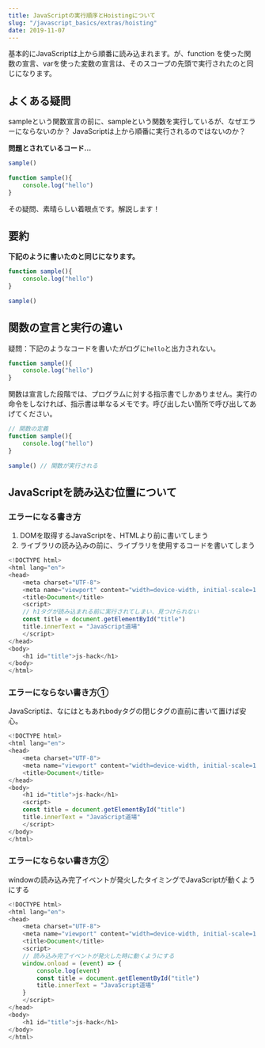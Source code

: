 ```yaml
---
title: JavaScriptの実行順序とHoistingについて
slug: "/javascript_basics/extras/hoisting"
date: 2019-11-07
---
```


基本的にJavaScriptは上から順番に読み込まれます。が、function を使った関数の宣言、varを使った変数の宣言は、そのスコープの先頭で実行されたのと同じになります。

## よくある疑問

sampleという関数宣言の前に、sampleという関数を実行しているが、なぜエラーにならないのか？
JavaScriptは上から順番に実行されるのではないのか？

**問題とされているコード…**

```js
sample()
　
function sample(){
    console.log("hello")
}
```

その疑問、素晴らしい着眼点です。解説します！

## 要約

**下記のように書いたのと同じになります。**

```js
function sample(){
    console.log("hello")
}
　
sample()
```

## 関数の宣言と実行の違い

疑問：下記のようなコードを書いたがログに`hello`と出力されない。

```js
function sample(){
    console.log("hello")
}
```

関数は宣言した段階では、プログラムに対する指示書でしかありません。実行の命令をしなければ、指示書は単なるメモです。呼び出したい箇所で呼び出してあげてください。

```js
// 関数の定義
function sample(){
    console.log("hello")
}
　
sample() // 関数が実行される
```

## JavaScriptを読み込む位置について

### エラーになる書き方

1. DOMを取得するJavaScriptを、HTMLより前に書いてしまう
2. ライブラリの読み込みの前に、ライブラリを使用するコードを書いてしまう

```js
<!DOCTYPE html>
<html lang="en">
<head>
    <meta charset="UTF-8">
    <meta name="viewport" content="width=device-width, initial-scale=1.0">
    <title>Document</title>
    <script>
    // h1タグが読み込まれる前に実行されてしまい、見つけられない
    const title = document.getElementById("title")
    title.innerText = "JavaScript道場"
    </script>
</head>
<body>
    <h1 id="title">js-hack</h1>
</body>
</html>
```


### エラーにならない書き方①

JavaScriptは、なにはともあれbodyタグの閉じタグの直前に書いて置けば安心。

```js
<!DOCTYPE html>
<html lang="en">
<head>
    <meta charset="UTF-8">
    <meta name="viewport" content="width=device-width, initial-scale=1.0">
    <title>Document</title>
</head>
<body>
    <h1 id="title">js-hack</h1>
    <script>
    const title = document.getElementById("title")
    title.innerText = "JavaScript道場"
    </script>
</body>
</html>
```

### エラーにならない書き方②

windowの読み込み完了イベントが発火したタイミングでJavaScriptが動くようにする

```js
<!DOCTYPE html>
<html lang="en">
<head>
    <meta charset="UTF-8">
    <meta name="viewport" content="width=device-width, initial-scale=1.0">
    <title>Document</title>
    <script>
    // 読み込み完了イベントが発火した時に動くようにする
    window.onload = (event) => {
        console.log(event)
        const title = document.getElementById("title")
        title.innerText = "JavaScript道場"
    }
    </script>
</head>
<body>
    <h1 id="title">js-hack</h1>
</body>
</html>
```
